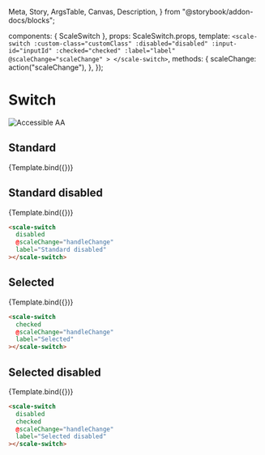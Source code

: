   Meta,
  Story,
  ArgsTable,
  Canvas,
  Description,
} from "@storybook/addon-docs/blocks";

<Meta title="Components/Switch" component={ScaleSwitch} />

  components: { ScaleSwitch },
  props: ScaleSwitch.props,
  template: `
    <scale-switch
      :custom-class="customClass"
      :disabled="disabled"
      :input-id="inputId"
      :checked="checked"
      :label="label"
      @scaleChange="scaleChange"
    >
    </scale-switch>
  `,
  methods: {
    scaleChange: action("scaleChange"),
  },
});

<div
  style={{
    display: "inline-flex",
    alignItems: "center",
    justifyContent: "space-between",
    width: "100%",
  }}
>
  <h1>Switch</h1>
  <img src="assets/aa.png" alt="Accessible AA" />
</div>

## Standard

<Canvas withSource="none">
  <Story
    name="Standard"
    args={{
      label: "Standard",
    }}
  >
    {Template.bind({})}
  </Story>
</Canvas>

<ArgsTable story="Standard" />

## Standard disabled

<Canvas withSource="none">
  <Story
    name="Standard disabled"
    args={{
      disabled: true,
      label: "Standard disabled",
    }}
  >
    {Template.bind({})}
  </Story>
</Canvas>

```html
<scale-switch
  disabled
  @scaleChange="handleChange"
  label="Standard disabled"
></scale-switch>
```

## Selected

<Canvas withSource="none">
  <Story
    name="Selected"
    args={{
      checked: true,
      label: "Selected",
    }}
  >
    {Template.bind({})}
  </Story>
</Canvas>

```html
<scale-switch
  checked
  @scaleChange="handleChange"
  label="Selected"
></scale-switch>
```

## Selected disabled

<Canvas withSource="none">
  <Story
    name="Selected disabled"
    args={{
      disabled: true,
      checked: true,
      label: "Selected disabled",
    }}
  >
    {Template.bind({})}
  </Story>
</Canvas>

```html
<scale-switch
  disabled
  checked
  @scaleChange="handleChange"
  label="Selected disabled"
></scale-switch>
```
